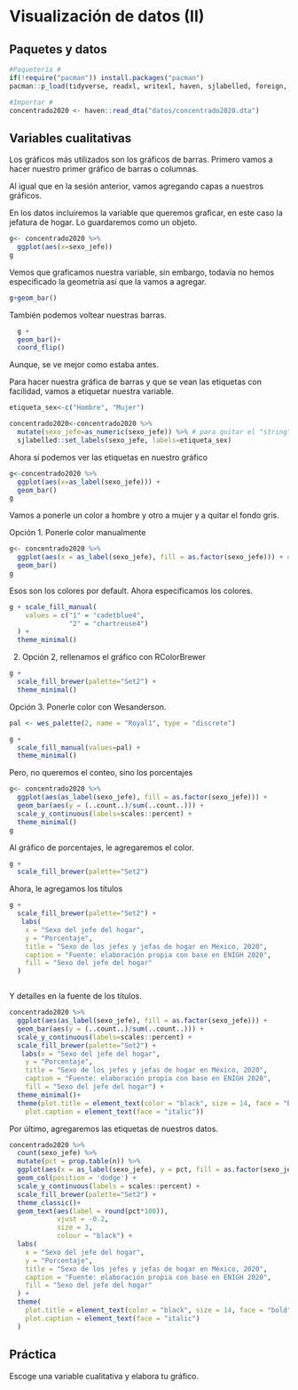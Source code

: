 # Visualización de datos (II)

## Paquetes y datos
```r
#Paquetería #
if(!require("pacman")) install.packages("pacman")
pacman::p_load(tidyverse, readxl, writexl, haven, sjlabelled, foreign, janitor, esquisse, RColorBrewer, wesanderson)
```

```r
#Importar #
concentrado2020 <- haven::read_dta("datos/concentrado2020.dta")
```


## Variables cualitativas

Los gráficos más utilizados son los gráficos de barras.
Primero vamos a hacer nuestro primer gráfico de barras o columnas.

Al igual que en la sesión anterior, vamos agregando capas a nuestros gráficos.

En los datos incluiremos la variable que queremos graficar,
en este caso la jefatura de hogar. Lo guardaremos como un objeto.

```r
g<- concentrado2020 %>% 
  ggplot(aes(x=sexo_jefe))
g

```

Vemos que graficamos nuestra variable, sin embargo, todavía
no hemos especificado la geometría así que la vamos a agregar.

```r

g+geom_bar()


```


También podemos voltear nuestras barras. 

```r

  g +
  geom_bar()+
  coord_flip()

```

Aunque, se ve mejor como estaba antes.

Para hacer nuestra gráfica de barras y que se vean 
las etiquetas con facilidad, vamos a etiquetar nuestra variable.


```r
etiqueta_sex<-c("Hombre", "Mujer")

concentrado2020<-concentrado2020 %>% 
  mutate(sexo_jefe=as_numeric(sexo_jefe)) %>% # para quitar el "string"
  sjlabelled::set_labels(sexo_jefe, labels=etiqueta_sex) 
```

Ahora sí podemos ver las etiquetas en nuestro gráfico
```r
g<-concentrado2020 %>% 
  ggplot(aes(x=as_label(sexo_jefe))) +
  geom_bar()
g

```

Vamos a ponerle un color a hombre y otro a mujer y a quitar el fondo gris.

Opción 1. Ponerle color manualmente

```r
g<- concentrado2020 %>% 
  ggplot(aes(x = as_label(sexo_jefe), fill = as.factor(sexo_jefe))) + #debo rellenar como as.factor, ya que si no hubiera tratado a la variable como continua.
  geom_bar()
g
```
Esos son los colores por default. Ahora especificamos los colores.

```r
g + scale_fill_manual(
    values = c("1" = "cadetblue4",
               "2" = "chartreuse4")
  ) +
  theme_minimal()


```
2. Opción 2, rellenamos el gráfico con RColorBrewer
```r

g + 
  scale_fill_brewer(palette="Set2") +
  theme_minimal()

```
Opción 3. Ponerle color con Wesanderson.
```r
pal <- wes_palette(2, name = "Royal1", type = "discrete")

g + 
  scale_fill_manual(values=pal) +
  theme_minimal()


```

Pero, no queremos el conteo, sino los porcentajes

```r
g<- concentrado2020 %>% 
  ggplot(aes(as_label(sexo_jefe), fill = as.factor(sexo_jefe))) +
  geom_bar(aes(y = (..count..)/sum(..count..))) + 
  scale_y_continuous(labels=scales::percent) +
  theme_minimal()
g

```

Al gráfico de porcentajes, le agregaremos el color.

```r
g + 
  scale_fill_brewer(palette="Set2") 
```
Ahora, le agregamos los títulos

```r

g + 
  scale_fill_brewer(palette="Set2") +
   labs(
    x = "Sexo del jefe del hogar",
    y = "Porcentaje",
    title = "Sexo de los jefes y jefas de hogar en México, 2020",
    caption = "Fuente: elaboración propia con base en ENIGH 2020",
    fill = "Sexo del jefe del hogar"
  )



```

Y detalles en la fuente de los títulos.


```r

concentrado2020 %>% 
  ggplot(aes(as_label(sexo_jefe), fill = as.factor(sexo_jefe))) +
  geom_bar(aes(y = (..count..)/sum(..count..))) + 
  scale_y_continuous(labels=scales::percent) +
  scale_fill_brewer(palette="Set2") +
   labs(x = "Sexo del jefe del hogar",
    y = "Porcentaje",
    title = "Sexo de los jefes y jefas de hogar en México, 2020",
    caption = "Fuente: elaboración propia con base en ENIGH 2020",
    fill = "Sexo del jefe del hogar") +
  theme_minimal()+
  theme(plot.title = element_text(color = "black", size = 14, face = "bold"),
    plot.caption = element_text(face = "italic"))

```


Por último, agregaremos las etiquetas de nuestros datos.
```r

concentrado2020 %>% 
  count(sexo_jefe) %>% 
  mutate(pct = prop.table(n)) %>% 
  ggplot(aes(x = as_label(sexo_jefe), y = pct, fill = as.factor(sexo_jefe))) +
  geom_col(position = 'dodge') + 
  scale_y_continuous(labels = scales::percent) +
  scale_fill_brewer(palette="Set2") +
  theme_classic()+
  geom_text(aes(label = round(pct*100)), 
            vjust = -0.2,
            size = 3,
            colour = "black") +
  labs(
    x = "Sexo del jefe del hogar",
    y = "Porcentaje",
    title = "Sexo de los jefes y jefas de hogar en México, 2020",
    caption = "Fuente: elaboración propia con base en ENIGH 2020",
    fill = "Sexo del jefe del hogar"
  ) +
  theme(
    plot.title = element_text(color = "black", size = 14, face = "bold"),
    plot.caption = element_text(face = "italic")
  )
```


## Práctica

Escoge una variable cualitativa y elabora tu gráfico.